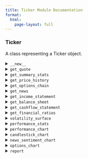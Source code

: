 ```yaml
---
title: Ticker Module Documentation
format:
  html:
    page-layout: full
---
```


### Ticker

A class representing a Ticker object.

<details>
<summary>`__new__`</summary>

Create a new Ticker object.

**Parameters:**

- `symbol` (str): The ticker symbol of the asset.
- `start_date` (Optional[str]): Optional start date for historical data, defaults to None.
- `end_date` (Optional[str]): Optional end date for historical data, defaults to None.
- `interval` (Optional[str]): Optional data interval (2m, 5m, 15m, 30m, 1h, 1d, 1wk, 1mo, 3mo), defaults to None.
- `benchmark_symbol` (Optional[str]): Optional benchmark symbol, defaults to None.
- `confidence_level` (Optional[float]): Optional confidence level for statistics, defaults to None.
- `risk_free_rate` (Optional[float]): Optional risk-free rate for calculations, defaults to None.

**Returns:**

- `Ticker`: A Ticker object.

**Example:**

```python
from finalytics import Ticker

ticker = Ticker(symbol="AAPL", 
                start_date="2023-01-01", 
                end_date="2024-01-01", 
                interval="1d",
                benchmark_symbol="^GSPC",
                confidence_level=0.95,
                risk_free_rate=0.02)
```
</details>

<details>
<summary>`get_quote`</summary>

Get the current ticker quote stats.

**Returns:**

- `dict`: Dictionary containing current ticker quote stats.

**Example:**

```python
quote = ticker.get_quote()
print(quote)
```
</details>

<details>
<summary>`get_summary_stats`</summary>

Get summary technical and fundamental statistics for the ticker.

**Returns:**

- `dict`: Dictionary containing summary statistics.

**Example:**

```python
summary_stats = ticker.get_summary_stats()
print(summary_stats)
```
</details>

<details>
<summary>`get_price_history`</summary>

Get the OHLCV data for the ticker for a given time period.

**Returns:**

- `DataFrame`: Polars DataFrame containing OHLCV data.

**Example:**

```python
price_history = ticker.get_price_history()
print(price_history)
```
</details>

<details>
<summary>`get_options_chain`</summary>

Get the options chain for the ticker.

**Returns:**

- `DataFrame`: Polars DataFrame containing the options chain.

**Example:**

```python
options_chain = ticker.get_options_chain()
print(options_chain)
```
</details>

<details>
<summary>`get_news`</summary>

Get the historical news headlines for the given ticker.

**Returns:**

- `DataFrame`: Polars DataFrame containing news headlines.

**Example:**

```python
news = ticker.get_news()
print(news)
```
</details>

<details>
<summary>`get_income_statement`</summary>

Get the Income Statement for the ticker.

**Parameters:**

- `frequency` (str): frequency of the Income Statement (annual, quarterly).
- `formatted` (optional[bool]): Whether to return the data in a formatted manner, defaults to True.

**Returns:**

- `DataFrame`: Polars DataFrame containing the Income Statement.

**Example:**

```python
income_statement = ticker.get_income_statement(frequency="quarterly")
print(income_statement)
```
</details>

<details>
<summary>`get_balance_sheet`</summary>

Get the Balance Sheet for the ticker.

**Parameters:**

- `frequency` (str): frequency of the Balance Sheet (annual, quarterly).
- `formatted` (optional[bool]): Whether to return the data in a formatted manner, defaults to True.

**Returns:**

- `DataFrame`: Polars DataFrame containing the Balance Sheet.

**Example:**

```python
balance_sheet = ticker.get_balance_sheet(frequency="quarterly")
print(balance_sheet)
```
</details>

<details>
<summary>`get_cashflow_statement`</summary>

Get the Cashflow Statement for the ticker.

**Parameters:**

- `frequency` (str): frequency of the Cashflow Statement (annual, quarterly).
- `formatted` (optional[bool]): Whether to return the data in a formatted manner, defaults to True.

**Returns:**

- `DataFrame`: Polars DataFrame containing the Cashflow Statement.

**Example:**

```python
cashflow_statement = ticker.get_cashflow_statement(frequency="quarterly")
print(cashflow_statement)
```
</details>

<details>
<summary>`get_financial_ratios`</summary>

Get the Financial Ratios for the ticker.

**Parameters:**

- `frequency` (str): frequency of the Financial Ratios (annual, quarterly).

**Returns:**

- `DataFrame`: Polars DataFrame containing the Financial Ratios.

**Example:**

```python
financial_ratios = ticker.get_financial_ratios(frequency="quarterly")
print(financial_ratios)
```
</details>

<details>
<summary>`volatility_surface`</summary>

Computes the implied volatility surface for the ticker options chain.

**Returns:**

- `DataFrame`: Polars DataFrame containing the implied volatility surface.

**Example:**

```python
volatility_surface = ticker.volatility_surface()
print(volatility_surface)
```
</details>

<details>
<summary>`performance_stats`</summary>

Compute the performance statistics for the ticker.

**Returns:**

- `dict`: Dictionary containing performance statistics.

**Example:**

```python
performance_stats = ticker.performance_stats()
print(performance_stats)
```
</details>

<details>
<summary>`performance_chart`</summary>

Display the performance chart for the ticker.

**Parameters:**

- `height` (Optional[int]): Optional height of the plot in pixels, defaults to None.
- `width` (Optional[int]): Optional width of the plot in pixels, defaults to None.

**Returns:**

- `Plot`: Plot object containing the performance chart.

**Example:**

```python
performance_chart = ticker.performance_chart()
performance_chart.show()
```
</details>

<details>
<summary>`candlestick_chart`</summary>

Display the candlestick chart for the ticker.

**Parameters:**

- `height` (Optional[int]): Optional height of the plot in pixels, defaults to None.
- `width` (Optional[int]): Optional width of the plot in pixels, defaults to None.

**Returns:**

- `Plot`: Plot object containing the candlestick chart.

**Example:**

```python
candlestick_chart = ticker.candlestick_chart()
candlestick_chart.show()
```
</details>

<details>
<summary>`news_sentiment_chart`</summary>

Display the News Sentiment chart for the ticker.

**Parameters:**

- `height` (Optional[int]): Optional height of the plot in pixels, defaults to None.
- `width` (Optional[int]): Optional width of the plot in pixels, defaults to None.

**Returns:**

- `Plot`: Plot object containing the news sentiment chart.

**Example:**

```python
news_sentiment_chart = ticker.news_sentiment_chart()
news_sentiment_chart.show()
```
</details>

<details>
<summary>`options_chart`</summary>

Display the options volatility surface, smile and term structure charts for the ticker.

**Parameters:**

- `chart_type` (str): Type of options chart (surface, smile, term_structure).
- `height` (Optional[int]): Optional height of the plot in pixels, defaults to None.
- `width` (Optional[int]): Optional width of the plot in pixels, defaults to None.

**Returns:**

- `Plot`: Plot object containing the options chart.

**Example:**

```python
options_chart = ticker.options_chart(chart_type="surface")
options_chart.show()
```
</details>


<details>
<summary>`report`</summary>

Generate a report for the ticker.

**Parameters:**

- `report_type` (Optional[str]): Type of report to generate (performance, financials, options, news_sentiment).
- display (Optional[str]): The display mode for the report. set to "notebook" for Jupyter Notebook display, defaults to "browser".

**Example:**

```python
ticker.report("performance")
```

</details>
